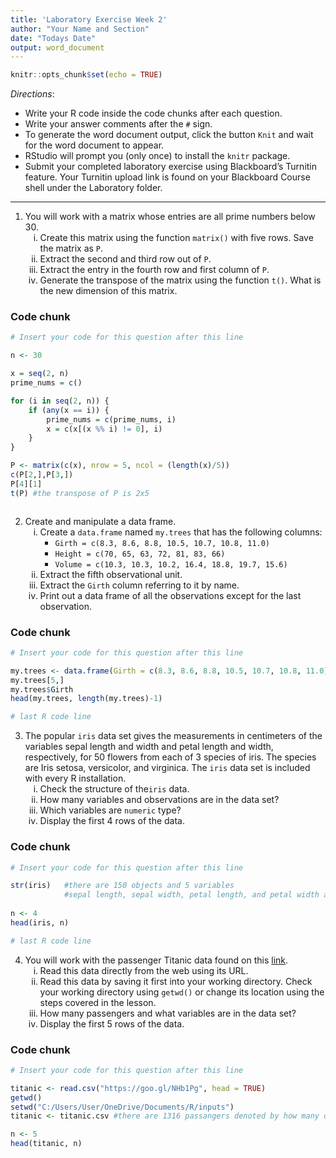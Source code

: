 ```yaml
---
title: 'Laboratory Exercise Week 2'
author: "Your Name and Section"
date: "Todays Date"
output: word_document
---
```


```r
knitr::opts_chunk$set(echo = TRUE)
```

*Directions*: 

* Write your R code inside the code chunks after each question.
* Write your answer comments after the `#` sign.
* To generate the word document output, click the button `Knit` and wait for the word document to appear.
* RStudio will prompt you (only once) to install the `knitr` package.
* Submit your completed laboratory exercise using Blackboard's Turnitin feature. Your Turnitin upload link is found on your Blackboard Course shell under the Laboratory folder.

***

1. You will work with a matrix whose entries are all prime numbers below 30.  
      i)  Create this matrix using the function `matrix()` with five rows. Save the matrix as `P`.  
      ii) Extract the second and third row out of `P`.  
      iii) Extract the entry in the fourth row and first column of `P`.  
      iv) Generate the transpose of the matrix using the function `t()`. What is the new dimension of this matrix.  

### Code chunk
```r
# Insert your code for this question after this line

n <- 30

x = seq(2, n)
prime_nums = c()

for (i in seq(2, n)) {
	if (any(x == i)) {
		prime_nums = c(prime_nums, i)
		x = c(x[(x %% i) != 0], i)
	}		
}

P <- matrix(c(x), nrow = 5, ncol = (length(x)/5))
c(P[2,],P[3,])
P[4][1]
t(P) #the transpose of P is 2x5



```

2. Create and manipulate a data frame.
      i) Create a `data.frame` named `my.trees` that has the following columns:  
          - `Girth = c(8.3, 8.6, 8.8, 10.5, 10.7, 10.8, 11.0)`  
          - `Height = c(70, 65, 63, 72, 81, 83, 66)`  
          - `Volume = c(10.3, 10.3, 10.2, 16.4, 18.8, 19.7, 15.6)`  
      ii) Extract the fifth observational unit.  
      iii) Extract the `Girth` column referring to it by name.  
      iv) Print out a data frame of all the observations except for the last observation.  


### Code chunk
```r
# Insert your code for this question after this line

my.trees <- data.frame(Girth = c(8.3, 8.6, 8.8, 10.5, 10.7, 10.8, 11.0), Height = c(70, 65, 63, 72, 81, 83, 66), Volume = c(10.3, 10.3, 10.2, 16.4, 18.8, 19.7, 15.6))
my.trees[5,]
my.trees$Girth
head(my.trees, length(my.trees)-1)

# last R code line
```

3. The popular `iris` data set gives the measurements in centimeters of the variables sepal length and width and petal length and width, respectively, for 50 flowers from each of 3 species of iris. The species are Iris setosa, versicolor, and virginica. The `iris` data set is included with every R installation.  
      i) Check the structure of the`iris` data.   
      ii) How many variables and observations are in the data set?   
      iii) Which variables are `numeric` type?  
      iv) Display the first 4 rows of the data.  


			
### Code chunk
```r
# Insert your code for this question after this line

str(iris)	#there are 150 objects and 5 variables
			#sepal length, sepal width, petal length, and petal width are all numberic
			
n <- 4
head(iris, n)

# last R code line
```



  
4.  You will work with the passenger Titanic data found on this [link](<https://goo.gl/NHb1Pg>).   
      i) Read this data directly from the web using its URL.  
      ii) Read this data by saving it first into your working directory. Check your working directory using `getwd()` or change its location using the steps covered in the lesson.  
      iii) How many passengers and what variables are in the data set?   
      iv) Display the first 5 rows of the data.  

### Code chunk
```r
# Insert your code for this question after this line

titanic <- read.csv("https://goo.gl/NHb1Pg", head = TRUE)
getwd()
setwd("C:/Users/User/OneDrive/Documents/R/inputs")
titanic <- titanic.csv #there are 1316 passangers denoted by how many objects there are. There are 5 variables

n <- 5
head(titanic, n)

```

